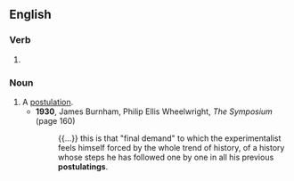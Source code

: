 ==English==

===Verb===
{{head|en|verb form}}

# {{present participle of|en|postulate|nocat=1}}

===Noun===
{{en-noun}}

# A [[postulation]].
#* '''1930''', James Burnham, ‎Philip Ellis Wheelwright, ''The Symposium'' (page 160)
#*: {{...}} this is that "final demand" to which the experimentalist feels himself forced by the whole trend of history, of a history whose steps he has followed one by one in all his previous '''postulatings'''.